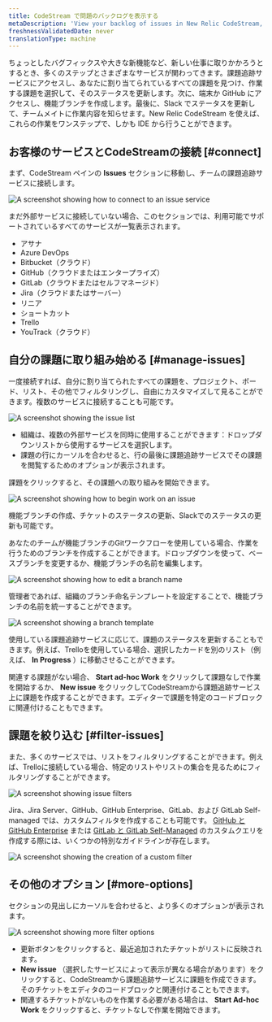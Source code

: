 ```yaml
---
title: CodeStream で問題のバックログを表示する
metaDescription: 'View your backlog of issues in New Relic CodeStream, and simplify the process of starting work.'
freshnessValidatedDate: never
translationType: machine
---
```










ちょっとしたバグフィックスや大きな新機能など、新しい仕事に取りかかろうとするとき、多くのステップとさまざまなサービスが関わってきます。課題追跡サービスにアクセスし、あなたに割り当てられているすべての課題を見つけ、作業する課題を選択して、そのステータスを更新します。次に、端末か GitHub にアクセスし、機能ブランチを作成します。最後に、Slack でステータスを更新して、チームメイトに作業内容を知らせます。New Relic CodeStream を使えば、これらの作業をワンステップで、しかも IDE から行うことができます。

## お客様のサービスとCodeStreamの接続 [#connect]

まず、CodeStream ペインの **Issues** セクションに移動し、チームの課題追跡サービスに接続します。

<img
  title="issue service"
  alt="A screenshot showing how to connect to an issue service"
  src={codestreamIssueProviderConnection}
/>

まだ外部サービスに接続していない場合、このセクションでは、利用可能でサポートされているすべてのサービスが一覧表示されます。

* アサナ
* Azure DevOps
* Bitbucket（クラウド）
* GitHub（クラウドまたはエンタープライズ）
* GitLab（クラウドまたはセルフマネージド）
* Jira（クラウドまたはサーバー）
* リニア
* ショートカット
* Trello
* YouTrack（クラウド）

## 自分の課題に取り組み始める [#manage-issues]

一度接続すれば、自分に割り当てられたすべての課題を、プロジェクト、ボード、リスト、その他でフィルタリングし、自由にカスタマイズして見ることができます。複数のサービスに接続することも可能です。

<img
  title="issue list"
  alt="A screenshot showing the issue list"
  src={codestreamIssuesSectionBacklog}
/>

* 組織は、複数の外部サービスを同時に使用することができます：ドロップダウンリストから使用するサービスを選択します。
* 課題の行にカーソルを合わせると、行の最後に課題追跡サービスでその課題を閲覧するためのオプションが表示されます。

課題をクリックすると、その課題への取り組みを開始できます。

<img
  title="start work"
  alt="A screenshot showing how to begin work on an issue"
  src={codestreamCreateBranchStartWork}
/>

機能ブランチの作成、チケットのステータスの更新、Slackでのステータスの更新も可能です。

あなたのチームが機能ブランチのGitワークフローを使用している場合、作業を行うためのブランチを作成することができます。ドロップダウンを使って、ベースブランチを変更するか、機能ブランチの名前を編集します。

<img
  title="branch options"
  alt="A screenshot showing how to edit a branch name"
  src={codestreamCreateBranchOptions}
/>

管理者であれば、組織のブランチ命名テンプレートを設定することで、機能ブランチの名前を統一することができます。

<img
  title="branch template"
  alt="A screenshot showing a branch template"
  src={codestreamCreateBranchTemplate}
/>

使用している課題追跡サービスに応じて、課題のステータスを更新することもできます。例えば、Trelloを使用している場合、選択したカードを別のリスト（例えば、 **In Progress** ）に移動させることができます。

関連する課題がない場合、 **Start ad-hoc Work** をクリックして課題なしで作業を開始するか、 **New issue** をクリックしてCodeStreamから課題追跡サービス上に課題を作成することができます。エディターで課題を特定のコードブロックに関連付けることもできます。

## 課題を絞り込む [#filter-issues]

また、多くのサービスでは、リストをフィルタリングすることができます。例えば、Trelloに接続している場合、特定のリストやリストの集合を見るためにフィルタリングすることができます。

<img
  alt="A screenshot showing issue filters"
  src={codestreamIssuesFilterExample}
/>

Jira、Jira Server、GitHub、GitHub Enterprise、GitLab、および GitLab Self-managed では、カスタムフィルタを作成することも可能です。 [GitHub と GitHub Enterprise](/docs/codestream/codestream-ui-overview/pull-requests-section/#github) または [GitLab と GitLab Self-Managed](/docs/codestream/codestream-ui-overview/pull-requests-section/#gitlab) のカスタムクエリを作成する際には、いくつかの特別なガイドラインが存在します。

<img
  title="custom-filter"
  alt="A screenshot showing the creation of a custom filter"
  src={codestreamCreateCustomIssueFilter}
/>

## その他のオプション [#more-options]

セクションの見出しにカーソルを合わせると、より多くのオプションが表示されます。

<img
  title="more-options"
  alt="A screenshot showing more filter options"
  src={codestreamIssuesSectionHeaderButtons}
/>

* 更新ボタンをクリックすると、最近追加されたチケットがリストに反映されます。
* **New issue** （選択したサービスによって表示が異なる場合があります）をクリックすると、CodeStreamから課題追跡サービスに課題を作成できます。そのチケットをエディタのコードブロックと関連付けることもできます。
* 関連するチケットがないものを作業する必要がある場合は、 **Start Ad-hoc Work** をクリックすると、チケットなしで作業を開始できます。